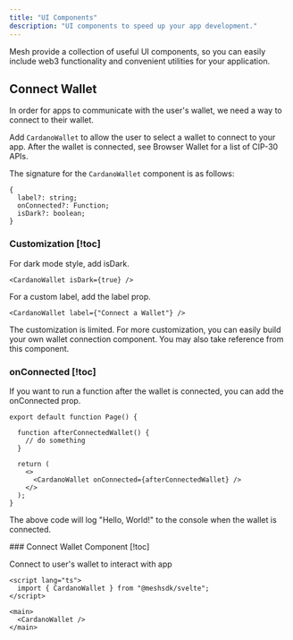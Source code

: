 ```yaml
---
title: "UI Components"
description: "UI components to speed up your app development."
---
```


Mesh provide a collection of useful UI components, so you can easily include web3 functionality and convenient utilities for your application.

## Connect Wallet

In order for apps to communicate with the user's wallet, we need a way to connect to their wallet.

Add `CardanoWallet` to allow the user to select a wallet to connect to your app. After the wallet is connected, see <Link href="/apis/wallets/browserwallet">Browser Wallet</Link> for a list of CIP-30 APIs.

The signature for the `CardanoWallet` component is as follows:

```tsx
{
  label?: string;
  onConnected?: Function;
  isDark?: boolean;
}
```

### Customization [!toc]

For dark mode style, add isDark.

```tsx
<CardanoWallet isDark={true} />
```

For a custom label, add the label prop.

```tsx
<CardanoWallet label={"Connect a Wallet"} />
```

The customization is limited. For more customization, you can easily build your own wallet connection component. You may also take reference from <Link href="https://github.com/MeshJS/mesh/blob/main/packages/mesh-react/src/cardano-wallet/index.tsx">this component</Link>.

### onConnected [!toc]

If you want to run a function after the wallet is connected, you can add the onConnected prop.

```tsx
export default function Page() {

  function afterConnectedWallet() {
    // do something
  }

  return (
    <>
      <CardanoWallet onConnected={afterConnectedWallet} />
    </>
  );
}
```

The above code will log "Hello, World!" to the console when the wallet is connected.

<Card>
  ### Connect Wallet Component [!toc]

  Connect to user's wallet to interact with app

  ```tsx
  <script lang="ts">
    import { CardanoWallet } from "@meshsdk/svelte";
  </script>

  <main>
    <CardanoWallet />
  </main>
  ```
</Card>